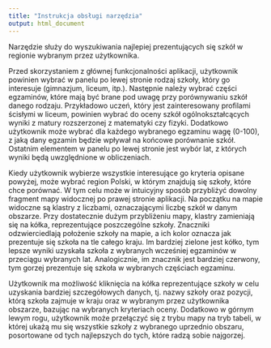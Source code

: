 ```yaml
---
title: "Instrukcja obsługi narzędzia"
output: html_document
---
```


Narzędzie służy do wyszukiwania najlepiej prezentujących się szkół w regionie wybranym przez użytkownika. 

Przed skorzystaniem z głównej funkcjonalności aplikacji, użytkownik powinien wybrać w panelu po lewej stronie rodzaj szkoły, który go interesuje (gimnazjum, liceum, itp.). Następnie należy wybrać części egzaminów, które mają być brane pod uwagę przy porównywaniu szkół danego rodzaju. Przykładowo uczeń, który jest zainteresowany profilami ścisłymi w liceum, powinien wybrać do oceny szkół ogólnokształcących wyniki z matury rozszerzonej z matematyki czy fizyki.
Dodatkowo użytkownik może wybrać dla każdego wybranego egzaminu wagę (0-100), z jaką dany egzamin będzie wpływał na końcowe porównanie szkół. Ostatnim elementem w panelu po lewej stronie jest wybór lat, z których wyniki będą uwzględnione w obliczeniach. 

Kiedy użytkownik wybierze wszystkie interesujące go kryteria opisane powyżej, może wybrać region Polski, w którym znajdują się szkoły, które chce porównać. W tym celu może w intuicyjny sposób przybliżyć dowolny fragment mapy widocznej po prawej stronie aplikacji. Na początku na mapie widoczne są klastry z liczbami, oznaczającymi liczbę szkół w danym obszarze. Przy dostatecznie dużym przybliżeniu mapy, klastry zamieniają się na kółka, reprezentujące poszczególne szkoły. Znaczniki odzwierciedlają położenie szkoły na mapie, a ich kolor oznacza jak prezentuje się szkoła na tle całego kraju. Im bardziej zielone jest kółko, tym lepsze wyniki uzyskała szkoła z wybranych wcześniej egzaminów w przeciągu wybranych lat. Analogicznie, im znacznik jest bardziej czerwony, tym gorzej prezentuje się szkoła w wybranych częściach egzaminu. 

Użytkownik ma możliwość kliknięcia na kółka reprezentujące szkoły w celu uzyskania bardziej szczegółowych danych, tj. nazwy szkoły oraz pozycji, którą szkoła zajmuje w kraju oraz w wybranym przez użytkownika obszarze, bazując na wybranych kryteriach oceny. Dodatkowo w górnym lewym rogu, użytkownik może przełączyć się z trybu mapy na tryb tabeli, w której ukażą mu się wszystkie szkoły z wybranego uprzednio obszaru, posortowane od tych najlepszych do tych, które radzą sobie najgorzej. 